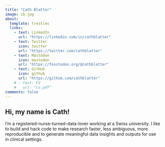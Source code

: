 ```yaml
---
title: "Cath Blatter"
image: cb.jpg
about:
  template: trestles
  links:
    - text: LinkedIn
      url: "https://linkedin.com/in/cathblatter"
    - text: Twitter
      icon: twitter
      url: "https://twitter.com/cathblatter"
    - text: Mastodon
      icon: mastodon
      url: "https://fosstodon.org/@cathblatter"
    - text: GitHub
      icon: github
      url: "https://github.com/cathblatter"
    # - text: CV
    #   url: "cv.pdf"
comments: false
---
```

::: {.column-page}

## Hi, my name is Cath!

I’m a registered-nurse-turned-data-lover working at a Swiss university. I like to build and hack code to make research faster, less ambiguous, more reproducible and to generate meaningful data insights and outputs for use in clinical settings.  

:::